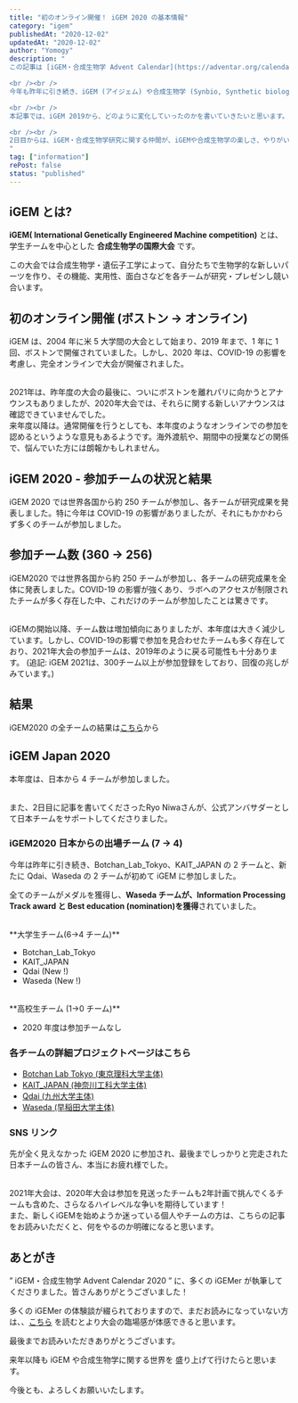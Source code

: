 ```yaml
---
title: "初のオンライン開催！ iGEM 2020 の基本情報"
category: "igem"
publishedAt: "2020-12-02"
updatedAt: "2020-12-02"
author: "Yomogy"
description: "
この記事は [iGEM・合成生物学 Advent Calendar](https://adventar.org/calendars/5333) 1日目の記事です。

<br /><br />
今年も昨年に引き続き、iGEM (アイジェム) や合成生物学 (Synbio, Synthetic biology)をもっと多くの人に興味を持ってもらいたいと思い、この ” iGEM・合成生物学 Advent Calendar 2020 ” を始めました。

<br /><br />
本記事では、iGEM 2019から、どのように変化していったのかを書いていきたいと思います。

<br /><br />
2日目からは、iGEM・合成生物学研究に関する仲間が、iGEMや合成生物学の楽しさ、やりがい、厳しさ(?)などを書いてくれました！　まだご覧になっていない方は、そちらも合わせてお楽しみください。
"
tag: ["information"]
rePost: false
status: "published"
---
```


## iGEM とは?

**iGEM( International Genetically Engineered Machine competition)** とは、学生チームを中心とした **合成生物学の国際大会** です。

<LinkCard url="https://igem.org/" size="large" />

この大会では合成生物学・遺伝子工学によって、自分たちで生物学的な新しいパーツを作り、その機能、実用性、面白さなどを各チームが研究・プレゼンし競い合います。

## 初のオンライン開催 (ボストン → オンライン)

iGEM は、2004 年に米 5 大学間の大会として始まり、2019 年まで、1 年に 1 回、ボストンで開催されていました。しかし、2020 年は、COVID-19 の影響を考慮し、完全オンラインで大会が開催されました。

<br />
2021年は、昨年度の大会の最後に、ついにボストンを離れパリに向かうとアナウンスもありましたが、2020年大会では、それらに関する新しいアナウンスは確認できていませんでした。
<br />
来年度以降は。通常開催を行うとしても、本年度のようなオンラインでの参加を認めるというような意見もあるようです。海外渡航や、期間中の授業などの関係で、悩んでいた方には朗報かもしれません。
<br />

## iGEM 2020 - 参加チームの状況と結果

iGEM 2020 では世界各国から約 250 チームが参加し、各チームが研究成果を発表しました。特に今年は COVID-19 の影響がありましたが、それにもかかわらず多くのチームが参加しました。

## 参加チーム数 (360 → 256)

iGEM2020 では世界各国から約 250 チームが参加し、各チームの研究成果を全体に発表しました。COVID-19 の影響が強くあり、ラボへのアクセスが制限されたチームが多く存在した中、これだけのチームが参加したことは驚きです。

<br />
iGEMの開始以降、チーム数は増加傾向にありましたが、本年度は大きく減少しています。しかし、COVID-19の影響で参加を見合わせたチームも多く存在しており、2021年大会の参加チームは、2019年のように戻る可能性も十分あります。
(追記: iGEM 2021は、300チーム以上が参加登録をしており、回復の兆しがみています。)

## 結果

iGEM2020 の全チームの結果は[こちら](https://2020.igem.org/Competition/Results)から

<LinkCard url="https://2020.igem.org/Competition/Results" size="small" />

## iGEM Japan 2020

本年度は、日本から 4 チームが参加しました。

<br />
また、2日目に記事を書いてくださったRyo Niwaさんが、公式アンバサダーとして日本チームをサポートしてくださりました。

### iGEM2020 日本からの出場チーム (7 → 4)

今年は昨年に引き続き、Botchan_Lab_Tokyo、KAIT_JAPAN の 2 チームと、新たに Qdai、Waseda の 2 チームが初めて iGEM に参加しました。

全てのチームがメダルを獲得し、**Waseda チームが、Information Processing Track award と Best education (nomination)を獲得**されていました。

<br />
**大学生チーム(6→4 チーム)**

- Botchan_Lab_Tokyo
- KAIT_JAPAN
- Qdai (New !)
- Waseda (New !)

<br />
**高校生チーム (1→0 チーム)**

- 2020 年度は参加チームなし

### 各チームの詳細プロジェクトページはこちら

- [Botchan Lab Tokyo (東京理科大学主体)](https://2020.igem.org/Team:Botchan_Lab_Tokyo)
- [KAIT_JAPAN (神奈川工科大学主体)](https://2020.igem.org/Team:KAIT_Japan)
- [Qdai (九州大学主体)](https://2020.igem.org/Team:Qdai)
- [Waseda (早稲田大学主体)](https://2020.igem.org/Team:Waseda)

### SNS リンク

<SNSCard url="https://x.com/BotchanLab/status/1330543904496766979" />
<SNSCard url="https://x.com/KAIT_JAPAN/status/1343011356715323398" />
<SNSCard url="https://x.com/igemqdai/status/1330541268703776774" />
<SNSCard url="https://x.com/Wasedaigem/status/1330564899676667905" />

先が全く見えなかった iGEM 2020 に参加され、最後までしっかりと完走された日本チームの皆さん、本当にお疲れ様でした。

<br />
2021年大会は、2020年大会は参加を見送ったチームも2年計画で挑んでくるチームも含めた、さらなるハイレベルな争いを期待しています！
<br />
また、新しくiGEMを始めようか迷っている個人やチームの方は、こちらの記事をお読みいただくと、何をやるのか明確になると思います。

<LinkCard url="https://yomogy.com/igem/how_to_start_igem/" size="small" />

## あとがき

” iGEM・合成生物学 Advent Calendar 2020 ” に、多くの iGEMer が執筆してくださりました。皆さんありがとうございました！

多くの iGEMer の体験談が綴られておりますので、まだお読みになっていない方は、、[こちら](https://adventar.org/calendars/533) を読むとより大会の臨場感が体感できると思います。

<LinkCard url="https://adventar.org/calendars/5333" size="small" />

最後までお読みいただきありがとうございます。

来年以降も iGEM や合成生物学に関する世界を 盛り上げて行けたらと思います。

今後とも、よろしくお願いいたします。

